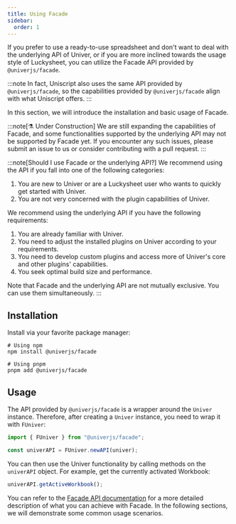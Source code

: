 ```yaml
---
title: Using Facade
sidebar:
  order: 1
---
```


If you prefer to use a ready-to-use spreadsheet and don't want to deal with the underlying API of Univer, or if you are more inclined towards the usage style of Luckysheet, you can utilize the Facade API provided by `@univerjs/facade`. 

:::note
In fact, Uniscript also uses the same API provided by `@univerjs/facade`, so the capabilities provided by `@univerjs/facade` align with what Uniscript offers.
:::

In this section, we will introduce the installation and basic usage of Facade.

:::note[⚗️ Under Construction]
We are still expanding the capabilities of Facade, and some functionalities supported by the underlying API may not be supported by Facade yet. If you encounter any such issues, please submit an issue to us or consider contributing with a pull request.
:::

:::note[Should I use Facade or the underlying API?]
We recommend using the API if you fall into one of the following categories:

1. You are new to Univer or are a Luckysheet user who wants to quickly get started with Univer.
2. You are not very concerned with the plugin capabilities of Univer.

We recommend using the underlying API if you have the following requirements:

1. You are already familiar with Univer.
2. You need to adjust the installed plugins on Univer according to your requirements.
3. You need to develop custom plugins and access more of Univer's core and other plugins' capabilities.
4. You seek optimal build size and performance.

Note that Facade and the underlying API are not mutually exclusive. You can use them simultaneously.
:::

## Installation

Install via your favorite package manager:

```shell
# Using npm
npm install @univerjs/facade

# Using pnpm
pnpm add @univerjs/facade
```

## Usage

The API provided by `@univerjs/facade` is a wrapper around the `Univer` instance. Therefore, after creating a `Univer` instance, you need to wrap it with `FUniver`:

```typescript title="main.ts"
import { FUniver } from "@univerjs/facade";

const univerAPI = FUniver.newAPI(univer);
```

You can then use the Univer functionality by calling methods on the `univerAPI` object. For example, get the currently activated Workbook:

```typescript title="main.ts"
univerAPI.getActiveWorkbook();
```

You can refer to the [Facade API documentation](/api/facade/) for a more detailed description of what you can achieve with Facade. In the following sections, we will demonstrate some common usage scenarios.